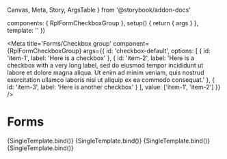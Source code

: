   Canvas,
  Meta,
  Story,
  ArgsTable
} from '@storybook/addon-docs'

  components: { RplFormCheckboxGroup },
  setup() {
    return { args }
  },
  template: '<RplFormCheckboxGroup v-bind="args" />'
})

<Meta title='Forms/Checkbox group' component={RplFormCheckboxGroup} args={{
      id: 'checkbox-default',
      options: [
        {
          id: 'item-1',
          label: 'Here is a checkbox'
        },
        {
          id: 'item-2',
          label: 'Here is a checkbox with a very long label, sed do eiusmod tempor incididunt ut labore et dolore magna aliqua. Ut enim ad minim veniam, quis nostrud exercitation ullamco laboris nisi ut aliquip ex ea commodo consequat.'
        },
        {
          id: 'item-3',
          label: 'Here is another checkbox'
        }
      ],
      value: ['item-1', 'item-2']
    }} />

# Forms

<ArgsTable of={RplFormCheckbox} />

<Canvas>
  <Story
    name='Default variant'
    args={{
      id: 'checkbox-default'
    }}
  >
    {SingleTemplate.bind()}
  </Story>
</Canvas>


<Canvas>
  <Story
    name='Reverse variant'
    parameters={{
      background: 'gray'
    }}
    args={{
      id: 'checkbox-reverse',
      variant: 'reverse'
    }}
  >
    {SingleTemplate.bind()}
  </Story>
</Canvas>

<Canvas>
  <Story
    name='Inactive'
    args={{
      id: 'checkbox-inactive',
      label: 'Here is a checkbox',
      disabled: true,
    }}
  >
    {SingleTemplate.bind()}
  </Story>
</Canvas>


<Canvas>
  <Story
    name='Inactive - single item'
    args={{
      id: 'checkbox-long-label',
      options: [
        {
          id: 'item-1',
          label: 'Here is a checkbox',
          disabled: true
        },
        {
          id: 'item-2',
          label: 'Here is a checkbox with a very long label, sed do eiusmod tempor incididunt ut labore et dolore magna aliqua. Ut enim ad minim veniam, quis nostrud exercitation ullamco laboris nisi ut aliquip ex ea commodo consequat.'
        },
      ],
      value: ['item-1']
    }}
  >
    {SingleTemplate.bind()}
  </Story>
</Canvas>


